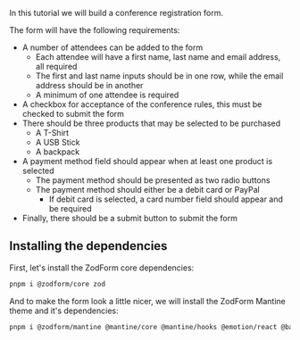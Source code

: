 In this tutorial we will build a conference registration form.

The form will have the following requirements:
- A number of attendees can be added to the form
    - Each attendee will have a first name, last name and email address, all required
    - The first and last name inputs should be in one row, while the email address should be in another
    - A minimum of one attendee is required
- A checkbox for acceptance of the conference rules, this must be checked to submit the form
- There should be three products that may be selected to be purchased
  - A T-Shirt
  - A USB Stick
  - A backpack
- A payment method field should appear when at least one product is selected
  - The payment method should be presented as two radio buttons
  - The payment method should either be a debit card or PayPal
    - If debit card is selected, a card number field should appear and be required
- Finally, there should be a submit button to submit the form

## Installing the dependencies

First, let's install the ZodForm core dependencies:

```bash
pnpm i @zodform/core zod
```

And to make the form look a little nicer, we will install the ZodForm Mantine theme and it's dependencies:

```bash
pnpm i @zodform/mantine @mantine/core @mantine/hooks @emotion/react @babel/core
```
